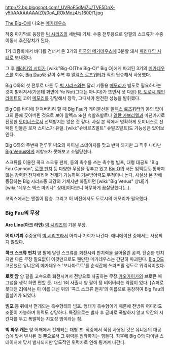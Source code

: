 http://2.bp.blogspot.com/_UVRoF5dMi7U/TVE5DnX-y5I/AAAAAAAAiZ0/0oA_ROkMoz4/s1600/1.jpg

[[The Big-O]]에 나오는 [[메가데우스]]

작중 마지막로 등장한 [[빅 시리즈]]의 세번째 기체. 수중 전투용으로 양팔의 스크류가 수중이동시 추진장치가 된다.

1기 최종화에서 바다를 건너서 온 3기의 [[이국의 메가데우스]]에 3분할 돼서 [[패러다임 시티]]로 보내졌다.

그 후 [[패러다임 시티]]가 [wiki:"Big-O(The Big-O)" Big O]에게 파괴된 3기의 [[메가데우스]]를 회수, [[Big Duo]]와 같이 수복 후 [[알렉스 로즈워터]]가 직접 탑승해서 사용했다.

Big O와의 첫 전투로 다른 두 [[빅 시리즈]]와는 달리 기동용 [[메모리]]가 별도로 필요하다는 것이 밝혀져서(가운데 화면에 Ye Not(그대는 아니다)가 뜨면서 셧 다운) [[R. 도로시 웨인라이트]]의 코어 [[메모리]]를 강탈해서 장착, 그때서야 완전한 성능을 발휘했다.

Big O를 바다에 던져버리려 할 때 Big Fau가 케이블선을 [[알렉스 로즈워터]]의 동의 없이 그의 몸에 꽂아버린 것으로 보아 알렉스 또한 슈발츠발트나 [[알란 가브리엘]]과 마찬가지로 진정한 [[도미너스]]로서 선택받지는 않은 것 같다. 사실 본 작에서 명확하게 도미너스로 선택된 인물은 로저 스미스가 유일. [wiki:"슈바르츠발트" 슈발츠발트]도 가능성은 있어보인다.

Big O와의 두번째 전투후 빅오의 파이널 스테이지를 맞고 반파 되지만 그 직후 나타난 [[Big Venus]]에게 저항조차 못해보고 소멸당한다.

스크류를 이용한 콕크 스크류 펀치, 등의 촉수를 쓰는 촉수형 빔포, 대형 대공포 "Big Fau Cannon", [[로켓 펀치]] 등 다양한 무장을 갖추고 있고 [[Big O]]의 서든 임팩트도 통하지 않는 강력한 전자배리어 전개가 가능하며 기본방어력도 무척이나 높다. 사실상 본 작에 등장하는 Big 시리즈중 최강의 기체지만 하필이면 [wiki:"Big Venus" 상대]가 [wiki:"데우스 엑스 마키나" 상대]이다보니 허무하게 끔살당했다(...).

코믹스에서는 앤젤이 탑승. 그리고 이 버전에서도 도로시의 메모리가 필요했다.

=== Big Fau의 무장 === 

'''Arc Line(아크 라인)'''
[[빅 시리즈]]의 기본 무장.

'''어뢰/기뢰'''
수중용의 [[빅 시리즈]]라서 어뢰나 기뢰가 나간다. 애니메이션 중에서는 사용되지 않았다.

'''콕크 스크류 펀치'''
양 팔에 달린 스크류를 회전시켜 펀치력을 끌어올린 공격. 단순한 펀치지만 다른 무장 필요없이 이것만으로도 웬만한 메가데우스는 간단히 파괴된다. [[Big O]]도 고전했던 유니온의 메가데우스 '보나파르트'를 순식간에 쓰러뜨릴 정도로 위력적이었다.

'''로켓 암'''
양 팔을 고속으로 회전시켜서 전방으로 사출하는 무장.[[가오가이가]]의 브로큰 매그넘을 생각 하면 편할 듯. 대신 1회 사출시 양 팔이 텅 비어버리는 약점이 있다. [슈퍼로봇대전 Z]에서는 이 이름 대신 위의 '콕크 스크류 펀치'의 이름으로 등장하여 Big Fau의 필살기가 되었다.

'''빔포'''
등 뒤에서 전개되는 촉수형태의 빔포. 형태가 촉수형이기 때문에 전방위 어디라도 조준이 가능하며 위력도 상당하다. 특징으로는 발사 후 곧바로 폭발하지 않고 약간의 시간차를 두고 폭발하는 지효성 빔이라는 점.

'''빅 파우 캐논'''
양 어깨에서 전개되는 대형 포. 작중에서 직접 사용된 것은 유니온의 대공습에 맞서 발사된 것 뿐으로서 그 위력을 짐작하기는 힘들다. 최후에 Big O의 파이널 스테이지에 맞서 발사되지만 압도적인 위력차로 인해 튕겨져 나간다.
